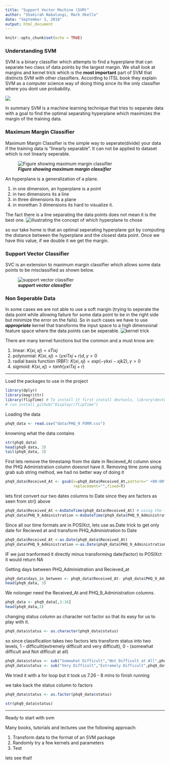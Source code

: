 ```yaml
---
title: "Support Vector Machine (SVM)"
author: "Shakirah Nakalungi, Mark Okello"
date: "September 3, 2018"
output: html_document
---
```


```r
knitr::opts_chunk$set(echo = TRUE)
```

### Understanding SVM

SVM is a binary classifier which attempts to find a hyperplane that can separate two class of data points by the largest margin. 
We shall look at margins and  kernel trick which is the **most important** part of SVM that distincts SVM with other classifiers. According to ITSL book they explain SVM as a computer science way of 
doing thing since its the only classifier where you dont use probability.

![](figures/svmdifn.png)

In summary SVM is a machine learning technique that tries to separate data with a goal to find  the optimal separating hyperplane which maximizes the margin of the training data.

### Maximum Margin Classifier
Maximum Margin Classifier is the simple way to seperate(divide) your data if the training data is "linearly separable". It can not be applied to dataset which is not linearly seperable.

![***Figure showing maximum margin classifier***](figures/m_margin.png)


An hyperplane is a generalization of a plane.

1. in one dimension, an hyperplane is a point
2. in two dimensions its a line
3. in three dimensions its a plane
4. in morethan 3 dimensions its hard to visualize it. 

The fact there is a line separating the data points does not mean it is the best one.
![***illustrating the concept of which hyperplane to chose***](figures/whichhyperplane.png)

so our take home is that an optimal seperating hyperplane got by computing the distance between the hyperplane and the closest data point. Once we have this value, if we double it we get the margin.

### Support Vector Classifier
SVC is an extension to maximum margin classifier which allows some data points to be misclassified as shown below.

![***support vector classifier***](figures/no.png)

### Non Seperable Data

In some cases we are not able to use a soft margin (trying to seperate the data point while allowing failure for some data point to be in the right side but minimize the error on the fails). So in such cases we have to use ***appropriate*** kernel that transforms the input space to a high dimensional feature space where the data points can be seperable.
![***kernel trick***](figures/nonseparable.png)

There are many kernel functions but the common and a must know are:

1. linear: $K(x i , x j ) = x Ti x j$
2. polynomial: $K(x i , x j ) = (γx i T x j + r) d , γ > 0$
3. radial basis function (RBF): $K(x i , x j ) = exp(−γkx i − x j k 2 ), γ > 0$
4. sigmoid: $K(x i , x j ) = tanh(γx i T x j + r)$

---------------

Load the packages to use in the project

```r
library(dplyr)
library(magrittr)
library(flipTime) # To install it first install devtools, library(devtools) to load the it. 
# run install_github("Displayr/flipTime")
```


Loading the data

```r
phq9_data <- read.csv("data/PHQ_9 FORM.csv")
```

knowning what the data contains
```r
str(phq9_data)
head(phq9_data, 3)
tail(phq9_data, 3)


```

First lets remove the timestamp from the date in Recieved_At column since the PHQ Administration column doesnot have it.
Removing time zone using grab sub string method, we had no better way of doing it

```r
phq9_data$Received_At <- gsub(x=phq9_data$Received_At,pattern=" +00:00",
                              replacement="",fixed=T)
```

lets first convert our two dates columns to Date since they are factors as seen from str() above

```r
phq9_data$Received_At <-AsDateTime(phq9_data$Received_At) # using the flipTime package
phq9_data$PHQ_9_Administration <-AsDateTime(phq9_data$PHQ_9_Administration)
```

Since all our time formats are in POSIXct, lets use as.Date trick to get only date for Recieved at and transform PHQ_Administration to Date

```r
phq9_data$Received_At <-as.Date(phq9_data$Received_At)
phq9_data$PHQ_9_Administration <-as.Date(phq9_data$PHQ_9_Administration)
```
IF we just tranformed it directly minus transforming date(factor) to POSIXct it would return NA

Getting days between PHQ_Administration and Recieved_at
```r
phq9_data$days_in_between <- phq9_data$Received_At- phq9_data$PHQ_9_Administration
head(phq9_data, 3)
```

We nolonger need the Received_At and PHQ_9_Administration columns.

```r
phq9_data <- phq9_data[,3:16]
head(phq9_data,3)
```


changing status column as character not factor so that its easy for us to play with it.

```r
phq9_data$status <- as.character(phq9_data$status)

```

so since classification takes two factors lets transform status into two levels, 1 - difficuilt(extremely difficult and very difficult), 0 - (somewhat difficult and Not difficult at all)

```r
phq9_data$status <- sub("Somewhat Difficult","Not Difficult at All",phq9_data[,13])
phq9_data$status <- sub("Very Difficult","Extremely Difficult",phq9_data[,13])

```

We tried it with a for loop but it took us 7.26 - 8 mins to finish running

we take back the status column to factors
```r
phq9_data$status <- as.factor(phq9_data$status)

str(phq9_data$status)
```

------------------------
Ready to start with svm


Many books, tutorials and lectures use the following approach:

1. Transform data to the format of an SVM package
2. Randomly try a few kernels and parameters
3. Test

lets see that!


